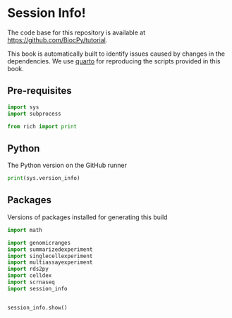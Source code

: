 # Session Info! {.unnumbered}

The code base for this repository is available at [https://github.com/BiocPy/tutorial](https://github.com/BiocPy/tutorial).

This book is automatically built to identify issues caused by changes in the dependencies. We use [quarto](https://quarto.org/docs/books) for reproducing the scripts provided in this book.

## Pre-requisites

```python
import sys
import subprocess

from rich import print
```


## Python

The Python version on the GitHub runner

```python
print(sys.version_info)
```

## Packages 

Versions of packages installed for generating this build

```python
import math

import genomicranges
import summarizedexperiment
import singlecellexperiment
import multiassayexperiment
import rds2py
import celldex
import scrnaseq
import session_info


session_info.show()
```